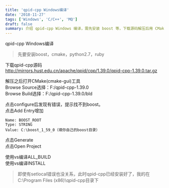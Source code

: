 ```yaml
---
title: 'qpid-cpp Windows编译'
date: '2018-11-27'
tags: ['Windows', 'C/C++', 'MQ']
draft: false
summary: 介绍 qpid-cpp Windows 编译，需先安装 boost 等，下载源码解压后用 CMake 配置，因缺 boost 设 BOOST_ROOT 路径，后用 vs 编译 ALL_BUILD 和 INSTALL，即便有 setlocal 错误，qpid-cpp 也已安装在 C:\Program Files (x86)\qpid-cpp 目录下。 
---
```


qpid-cpp Windows编译

> 先要安装boost，cmake，python2.7，ruby  

下载qpid-cpp源码  
http://mirrors.hust.edu.cn/apache/qpid/cpp/1.39.0/qpid-cpp-1.39.0.tar.gz

解压之后打开CMake(cmake-gui)工具  
Browse Source选择：F:/qpid-cpp-1.39.0  
Browse Build选择：F:/qpid-cpp-1.39.0/bld  

点击configure后发现有错误，提示找不到boost。  
点击Add Entry增加  
```
Name: BOOST_ROOT  
Type: STRING  
Value: C:\boost_1_59_0（填你自己的boost目录）
```

点击Generate  
点击Open Project  

使用vs编译ALL_BUILD  
使用vs编译INSTALL  
> 即使有setlocal错误也没关系，此时qpid-cpp已经安装好了，我的在C:\Program Files (x86)\qpid-cpp目录下